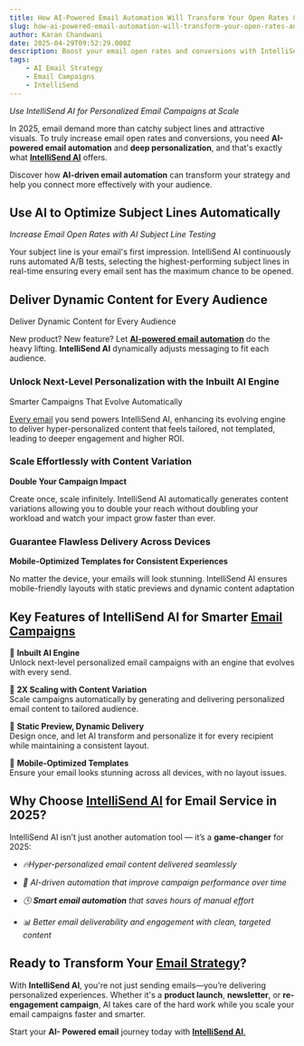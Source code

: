 ```yaml
---
title: How AI-Powered Email Automation Will Transform Your Open Rates & Conversions in 2025
slug: how-ai-powered-email-automation-will-transform-your-open-rates-and-conversions-in-2025
author: Karan Chandwani
date: 2025-04-29T09:52:29.000Z
description: Boost your email open rates and conversions with IntelliSend AI. Discover 5 powerful AI strategies for personalized, high-performing email campaigns in 2025.
tags:
    - AI Email Strategy
    - Email Campaigns
    - IntelliSend
---
```


_Use IntelliSend AI for Personalized Email Campaigns at Scale_

In 2025, email demand more than catchy subject lines and attractive visuals. To truly increase email open rates and conversions, you need **AI-powered email automation** and **deep personalization**, and that's exactly what [**IntelliSend AI**](https://msg91.com/help/email/IntelliSend-AI-Powered-Smart-Email-Sending) offers.

Discover how **AI-driven email automation** can transform your strategy and help you connect more effectively with your audience.

## **Use AI to Optimize Subject Lines Automatically**

_Increase Email Open Rates with AI Subject Line Testing_

Your subject line is your email's first impression. IntelliSend AI continuously runs automated A/B tests, selecting the highest-performing subject lines in real-time ensuring every email sent has the maximum chance to be opened.

## **Deliver Dynamic Content for Every Audience**

Deliver Dynamic Content for Every Audience

New product? New feature? Let [**AI-powered email automation**](https://msg91.com/help/email/IntelliSend-AI-Powered-Smart-Email-Sending) do the heavy lifting. **IntelliSend AI** dynamically adjusts messaging to fit each audience.

### **Unlock Next-Level Personalization with the Inbuilt AI Engine**

Smarter Campaigns That Evolve Automatically

[Every email](https://msg91.com/in/email) you send powers IntelliSend AI, enhancing its evolving engine to deliver hyper-personalized content that feels tailored, not templated, leading to deeper engagement and higher ROI.

### **Scale Effortlessly with Content Variation**

**Double Your Campaign Impact**

Create once, scale infinitely. IntelliSend AI automatically generates content variations allowing you to double your reach without doubling your workload and watch your impact grow faster than ever.

### **Guarantee Flawless Delivery Across Devices**

**Mobile-Optimized Templates for Consistent Experiences**

No matter the device, your emails will look stunning. IntelliSend AI ensures mobile-friendly layouts with static previews and dynamic content adaptation

## **Key Features of IntelliSend AI for Smarter [Email Campaigns](https://msg91.com/in/email)**

🔹 **Inbuilt AI Engine**  
 Unlock next-level personalized email campaigns with an engine that evolves with every send.

🔹 **2X Scaling with Content Variation**  
Scale campaigns automatically by generating and delivering personalized email content to tailored audience.

🔹 **Static Preview, Dynamic Delivery**  
 Design once, and let AI transform and personalize it for every recipient while maintaining a consistent layout.

🔹 **Mobile-Optimized Templates**  
Ensure your email looks stunning across all devices, with no layout issues.

## **Why Choose [IntelliSend AI](https://msg91.com/help/email/IntelliSend-AI-Powered-Smart-Email-Sending) for Email Service in 2025?**

IntelliSend AI isn’t just another automation tool — it’s a **game-changer** for 2025:

-   _🔥Hyper-personalized email content delivered seamlessly_

-   _🧠 AI-driven automation that improve campaign performance over time_

-   _🕒 **Smart email automation** that saves hours of manual effort_

-   _📊 Better email deliverability and engagement with clean, targeted content_

## **Ready to Transform Your [Email Strategy](https://msg91.com/in/email)?**

With **IntelliSend AI**, you're not just sending emails—you’re delivering personalized experiences. Whether it's a **product launch**, **newsletter**, or **re-engagement campaign**, AI takes care of the hard work while you scale your email campaigns faster and smarter.

Start your **AI- Powered email** journey today with [**IntelliSend AI**.](https://msg91.com/help/email/IntelliSend-AI-Powered-Smart-Email-Sending)
